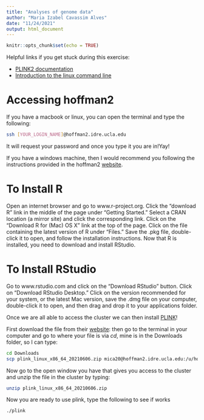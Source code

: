 ```yaml
---
title: "Analyses of genome data"
author: "Maria Izabel Cavassim Alves"
date: "11/24/2021"
output: html_document
---
```


```r
knitr::opts_chunk$set(echo = TRUE)
```

Helpful links if you get stuck during this exercise:

* [PLINK2 documentation](https://www.cog-genomics.org/plink2/)
* [Introduction to the linux command line](http://lifehacker.com/5633909/who-needs-a-mouse-learn-to-use-the-commandline-for-almost-anything)


# Accessing hoffman2
If you have a macbook or linux, you can open the terminal and type the following:
```bash
ssh [YOUR_LOGIN_NAME]@hoffman2.idre.ucla.edu
```
It will request your password and once you type it you are in!Yay!

If you have a windows machine, then I would recommend you following the instructions provided in the hoffman2 [website](https://www.hoffman2.idre.ucla.edu/Using-H2/Connecting/Connecting.html).

# To Install R
Open an internet browser and go to www.r-project.org.
Click the "download R" link in the middle of the page under "Getting Started."
Select a CRAN location (a mirror site) and click the corresponding link.
Click on the "Download R for (Mac) OS X" link at the top of the page.
Click on the file containing the latest version of R under "Files."
Save the .pkg file, double-click it to open, and follow the installation instructions.
Now that R is installed, you need to download and install RStudio.

# To Install RStudio
Go to www.rstudio.com and click on the "Download RStudio" button.
Click on "Download RStudio Desktop."
Click on the version recommended for your system, or the latest Mac version, save the .dmg file on your computer, double-click it to open, and then drag and drop it to your applications folder.

Once we are all able to access the cluster we can then install [PLINK](https://www.cog-genomics.org/plink2/)!

First download the file from their [website](https://www.cog-genomics.org/plink2/): 
then go to the terminal in your computer and go to where your file is via *cd*, mine is in the Downloads folder, so I can type:

```bash
cd Downloads
scp plink_linux_x86_64_20210606.zip mica20@hoffman2.idre.ucla.edu:/u/home/m/mica20/project-collaboratory/PLINK_exercises/
```

Now go to the open window you have that gives you access to the cluster and unzip the file in the cluster by typing:

```bash
unzip plink_linux_x86_64_20210606.zip
```

Now you are ready to use plink, type the following to see if works
```bash
./plink
```
